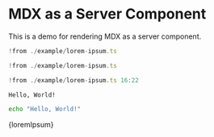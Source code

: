 
# MDX as a Server Component

This is a demo for rendering MDX as a server component.

```ts lorem-ipsum.ts?line-numbers=true
!from ./example/lorem-ipsum.ts
```

```ts
!from ./example/lorem-ipsum.ts
```

```ts "ipsum" function from lorem-ipsum.ts ?line-numbers=true&start-line=15
!from ./example/lorem-ipsum.ts 16:22
```

```txt Plaintext
Hello, World!
```

```sh
echo "Hello, World!"
```

<CodeBlock lang="typescript" title="Hello!" showLineNumbers>
  {loremIpsum}
</CodeBlock>
